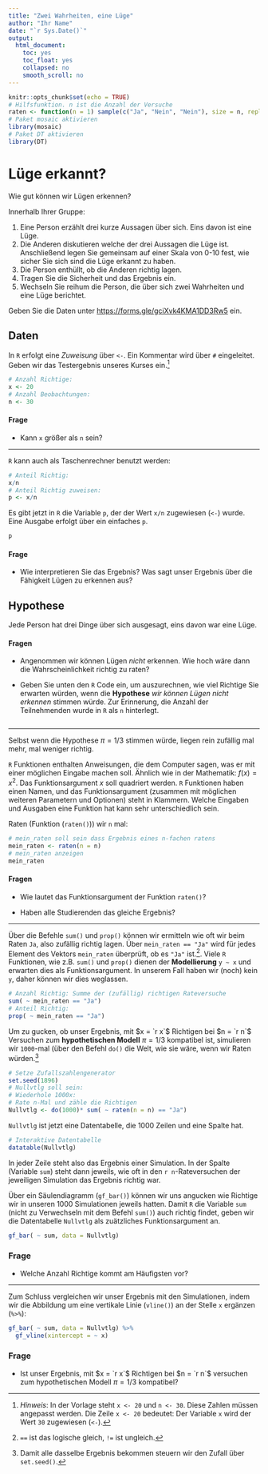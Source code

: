 ```yaml
---
title: "Zwei Wahrheiten, eine Lüge"
author: "Ihr Name"
date: "`r Sys.Date()`"
output:
  html_document:
    toc: yes
    toc_float: yes
    collapsed: no
    smooth_scroll: no
---
```


```r
knitr::opts_chunk$set(echo = TRUE)
# Hilfsfunktion. n ist die Anzahl der Versuche
raten <- function(n = 1) sample(c("Ja", "Nein", "Nein"), size = n, replace = TRUE)
# Paket mosaic aktivieren
library(mosaic)
# Paket DT aktivieren
library(DT)
```

# Lüge erkannt?

Wie gut können wir Lügen erkennen?

Innerhalb Ihrer Gruppe:

1. Eine Person erzählt drei kurze Aussagen über sich. Eins davon ist eine Lüge.
2. Die Anderen diskutieren welche der drei Aussagen die Lüge ist. Anschließend legen Sie gemeinsam auf einer Skala von 0-10 fest, wie sicher Sie sich sind die Lüge erkannt zu haben.
3. Die Person enthüllt, ob die Anderen richtig lagen.
4. Tragen Sie die Sicherheit und das Ergebnis ein.
5. Wechseln Sie reihum die Person, die über sich zwei Wahrheiten und eine Lüge berichtet.

Geben Sie die Daten unter [https://forms.gle/gciXvk4KMA1DD3Rw5](https://forms.gle/gciXvk4KMA1DD3Rw5) ein. 


## Daten

In `R` erfolgt eine *Zuweisung* über `<-`. Ein Kommentar wird über `#` eingeleitet. Geben wir das Testergebnis unseres Kurses ein.^[*Hinweis*: In der Vorlage steht `x <- 20` und `n <- 30`. Diese Zahlen müssen angepasst werden. Die Zeile `x <- 20` bedeutet: Der Variable `x` wird der Wert `30` zugewiesen (`<-`).]

```r
# Anzahl Richtige:
x <- 20
# Anzahl Beobachtungen:
n <- 30
```

#### Frage

- Kann `x` größer als `n` sein?

***

`R` kann auch als Taschenrechner benutzt werden:

```r
# Anteil Richtig:
x/n
# Anteil Richtig zuweisen:
p <- x/n
```

Es gibt jetzt in `R` die Variable `p`, der der Wert `x/n` zugewiesen (`<-`) wurde. Eine Ausgabe erfolgt über ein einfaches `p`.

```r
p
```


#### Frage

- Wie interpretieren Sie das Ergebnis? Was sagt unser Ergebnis über die Fähigkeit Lügen zu erkennen aus?

## Hypothese

Jede Person hat drei Dinge über sich ausgesagt, eins davon war eine Lüge. 

#### Fragen

- Angenommen wir können Lügen *nicht* erkennen. Wie hoch wäre dann die Wahrscheinlichkeit richtig zu raten?

- Geben Sie unten den `R` Code ein, um auszurechnen, wie viel Richtige Sie erwarten würden, wenn die **Hypothese** *wir können Lügen nicht erkennen* stimmen würde. Zur Erinnerung, die Anzahl der Teilnehmenden wurde in `R` als `n` hinterlegt.

```r

```

***

Selbst wenn die Hypothese $\pi = 1/3$ stimmen würde, liegen rein zufällig mal mehr, mal weniger richtig.

`R` Funktionen enthalten Anweisungen, die dem Computer sagen, was er mit einer möglichen Eingabe machen soll. Ähnlich wie in der Mathematik: $f(x)=x^2$. Das Funktionsargument $x$ soll quadriert werden. `R` Funktionen haben einen Namen, und das Funktionsargument (zusammen mit möglichen weiteren Parametern und Optionen) steht in Klammern. Welche Eingaben und Ausgaben eine Funktion hat kann sehr unterschiedlich sein.

Raten (Funktion (`raten()`)) wir `n` mal:

```r
# mein_raten soll sein dass Ergebnis eines n-fachen ratens
mein_raten <- raten(n = n)
# mein_raten anzeigen
mein_raten
```

#### Fragen

- Wie lautet das Funktionsargument der Funktion `raten()`?

- Haben alle Studierenden das gleiche Ergebnis?

***

Über die Befehle `sum()` und `prop()` können wir ermitteln wie oft wir beim Raten `Ja`, also zufällig richtig lagen. Über `mein_raten == "Ja"` wird für jedes Element des Vektors `mein_raten` überprüft, ob es `"Ja"` ist.^[`==` ist das logische gleich, `!=` ist ungleich.]. Viele `R` Funktionen, wie z.B. `sum()` und `prop()` dienen der **Modellierung** `y ~ x` und erwarten dies als Funktionsargument. In unserem Fall haben wir (noch) kein `y`, daher können wir dies weglassen.

```r
# Anzahl Richtig: Summe der (zufällig) richtigen Rateversuche 
sum( ~ mein_raten == "Ja")
# Anteil Richtig:
prop( ~ mein_raten == "Ja")
```


Um zu gucken, ob unser Ergebnis, mit $x = `r x`$ Richtigen bei $n = `r n`$ Versuchen zum **hypothetischen Modell** $\pi=1/3$ kompatibel ist, simulieren wir `1000`-mal (über den Befehl `do()` die Welt, wie sie wäre, wenn wir Raten würden.^[Damit alle dasselbe Ergebnis bekommen steuern wir den Zufall über `set.seed()`.]

```r
# Setze Zufallszahlengenerator
set.seed(1896)
# Nullvtlg soll sein: 
# Wiederhole 1000x: 
# Rate n-Mal und zähle die Richtigen
Nullvtlg <- do(1000)* sum( ~ raten(n = n) == "Ja")
```

`Nullvtlg` ist jetzt eine Datentabelle, die 1000 Zeilen und eine Spalte hat.

```r
# Interaktive Datentabelle
datatable(Nullvtlg)
```

In jeder Zeile steht also das Ergebnis einer Simulation. In der Spalte (Variable `sum`) steht dann jeweils, wie oft in den `r n`-Rateversuchen der jeweiligen Simulation das Ergebnis richtig war. 

Über ein Säulendiagramm (`gf_bar()`) können wir uns angucken wie Richtige wir in unseren 1000 Simulationen jeweils hatten. Damit `R` die Variable `sum` (nicht zu Verwechseln mit dem Befehl `sum()`) auch richtig findet, geben wir die Datentabelle `Nullvtlg` als zuätzliches Funktionsargument an.

```r
gf_bar( ~ sum, data = Nullvtlg)
```

### Frage

- Welche Anzahl Richtige kommt am Häufigsten vor?

***

Zum Schluss vergleichen wir unser Ergebnis mit den Simulationen, indem wir die Abbildung um eine vertikale Linie (`vline()`) an der Stelle `x` ergänzen (`%>%`):

```r
gf_bar( ~ sum, data = Nullvtlg) %>%
  gf_vline(xintercept = ~ x)
```

### Frage

- Ist unser Ergebnis, mit $x = `r x`$ Richtigen bei $n = `r n`$ versuchen zum hypothetischen Modell $\pi=1/3$ kompatibel?

